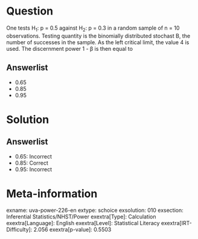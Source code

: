 Question
========

One tests H~1~: p = 0.5 against H~2~: p = 0.3 in a random sample of n = 10 observations. Testing quantity is the binomially distributed stochast B, the number of successes in the sample. As the left critical limit, the value 4 is used. The discernment power 1 - β is then equal to

Answerlist
----------

* 0.65
* 0.85
* 0.95

Solution
========

Answerlist
----------

* 0.65: Incorrect
* 0.85: Correct
* 0.95: Incorrect

Meta-information
================
exname: uva-power-226-en
extype: schoice
exsolution: 010
exsection: Inferential Statistics/NHST/Power
exextra[Type]: Calculation
exextra[Language]: English
exextra[Level]: Statistical Literacy
exextra[IRT-Difficulty]: 2.056
exextra[p-value]: 0.5503

